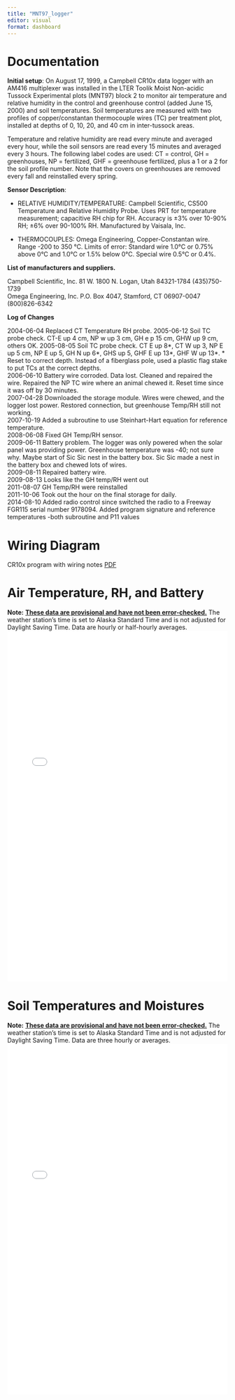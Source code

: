 ```yaml
---
title: "MNT97_logger"
editor: visual
format: dashboard
---
```


# Documentation

::: card
**Initial setup**: On August 17, 1999, a Campbell CR10x data logger with an AM416 multiplexer was installed in the LTER Toolik Moist Non-acidic Tussock Experimental plots (MNT97) block 2 to monitor air temperature and relative humidity in the control and greenhouse control (added June 15, 2000) and soil temperatures. Soil temperatures are measured with two profiles of copper/constantan thermocouple wires (TC) per treatment plot, installed at depths of 0, 10, 20, and 40 cm in inter-tussock areas.

Temperature and relative humidity are read every minute and averaged every hour, while the soil sensors are read every 15 minutes and averaged every 3 hours. The following label codes are used: CT = control, GH = greenhouses, NP = fertilized, GHF = greenhouse fertilized, plus a 1 or a 2 for the soil profile number. Note that the covers on greenhouses are removed every fall and reinstalled every spring.

**Sensor Description**:

-   RELATIVE HUMIDITY/TEMPERATURE: Campbell Scientific, CS500 Temperature and Relative Humidity Probe. Uses PRT for temperature measurement; capacitive RH chip for RH. Accuracy is ±3% over 10-90% RH; ±6% over 90-100% RH. Manufactured by Vaisala, Inc.

-   THERMOCOUPLES: Omega Engineering, Copper-Constantan wire. Range -200 to 350 °C. Limits of error: Standard wire 1.0°C or 0.75% above 0°C and 1.0°C or 1.5% below 0°C. Special wire 0.5°C or 0.4%.

**List of manufacturers and suppliers.**

Campbell Scientific, Inc. 81 W. 1800 N. Logan, Utah 84321-1784 (435)750-1739\
Omega Engineering, Inc. P.O. Box 4047, Stamford, CT 06907-0047 (800)826-6342

**Log of Changes**

2004-06-04 Replaced CT Temperature RH probe.
2005-06-12 Soil TC probe check. CT-E up 4 cm, NP w up 3 cm, GH e p 15 cm, GHW up 9 cm, others OK.
2005-08-05 Soil TC probe check. CT E up 8\*, CT W up 3, NP E up 5 cm, NP E up 5, GH N up 6\*, GHS up 5, GHF E up 13\*, GHF W up 13\*. \* Reset to correct depth. Instead of a fiberglass pole, used a plastic flag stake to put TCs at the correct depths.\
2006-06-10 Battery wire corroded. Data lost. Cleaned and repaired the wire. Repaired the NP TC wire where an animal chewed it. Reset time since it was off by 30 minutes. \
2007-04-28 Downloaded the storage module. Wires were chewed, and the logger lost power. Restored connection, but greenhouse Temp/RH still not working.\
2007-10-19 Added a subroutine to use Steinhart-Hart equation for reference temperature.\
2008-06-08 Fixed GH Temp/RH sensor.\
2009-06-11 Battery problem. The logger was only powered when the solar panel was providing power. Greenhouse temperature was -40; not sure why. Maybe start of Sic Sic nest in the battery box. Sic Sic made a nest in the battery box and chewed lots of wires.\
2009-08-11 Repaired battery wire.\
2009-08-13 Looks like the GH temp/RH went out\
2011-08-07 GH Temp/RH were reinstalled\
2011-10-06 Took out the hour on the final storage for daily.\
2014-08-10 Added radio control since switched the radio to a Freeway FGR115 serial number 9178094. Added program signature and reference temperatures -both subroutine and P11 values\

# Wiring Diagram

CR10x program with wiring notes [PDF](other_sites/wiring_files/MNT97_2014NACID_10AUG14_.pdf){target="_blank"}
:::

# Air Temperature, RH, and Battery

**Note:** [**These data are provisional and have not been error-checked.**]{.underline} The weather station's time is set to Alaska Standard Time and is not adjusted for Daylight Saving Time. Data are hourly or half-hourly averages. ![](other_sites/MNT97met.html){width="100%" height="800px"}

# Soil Temperatures and Moistures

**Note:** [**These data are provisional and have not been error-checked.**]{.underline} The weather station's time is set to Alaska Standard Time and is not adjusted for Daylight Saving Time. Data are three hourly or averages. ![](other_sites/MNT97soil.html){width="100%" height="800px"}
